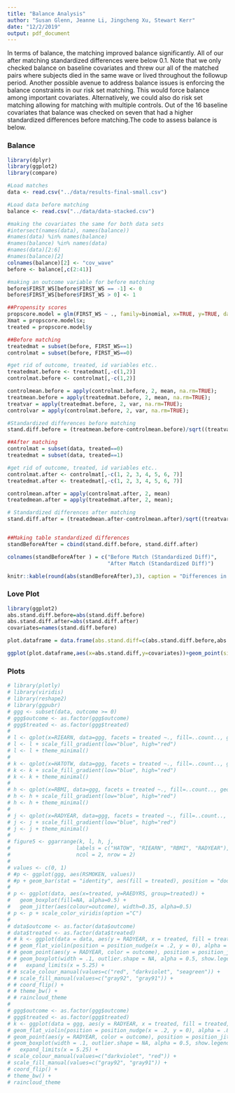 ```yaml
---
title: "Balance Analysis"
author: "Susan Glenn, Jeanne Li, Jingcheng Xu, Stewart Kerr"
date: "12/2/2019"
output: pdf_document
---
```


In terms of balance, the matching improved balance significantly. All of our after matching standardized differences were below 0.1. Note that we only checked balance on baseline covariates and threw our all of the matched pairs where subjects died in the same wave or lived throughout the followup period. Another possible avenue to address balance issues is enforcing the balance constraints in our risk set matching. This would force balance among important covariates. Alternatively, we could also do risk set matching allowing for matching with multiple controls. Out of the 16 baseline covariates that balance was checked on seven that had a higher standardized differences before matching.The code to assess balance is below.

### Balance
```r
library(dplyr)
library(ggplot2)
library(compare)

#Load matches
data <- read.csv("../data/results-final-small.csv")

#Load data before matching
balance <- read.csv("../data/data-stacked.csv")

#making the covariates the same for both data sets
#intersect(names(data), names(balance))
#names(data) %in% names(balance)
#names(balance) %in% names(data)
#names(data)[2:6]
#names(balance)[2]
colnames(balance)[2] <- "cov_wave"
before <- balance[,c(2:41)]

#making an outcome variable for before matching
before$FIRST_WS[before$FIRST_WS == -1] <- 0
before$FIRST_WS[before$FIRST_WS > 0] <- 1

##Propensity scores
propscore.model = glm(FIRST_WS ~ ., family=binomial, x=TRUE, y=TRUE, data=before);
Xmat = propscore.model$x;
treated = propscore.model$y

##Before matching
treatedmat = subset(before, FIRST_WS==1)
controlmat = subset(before, FIRST_WS==0)

#get rid of outcome, treated, id variables etc..
treatedmat.before <- treatedmat[,-c(1,2)]
controlmat.before <- controlmat[,-c(1,2)]

controlmean.before = apply(controlmat.before, 2, mean, na.rm=TRUE);
treatmean.before = apply(treatedmat.before, 2, mean, na.rm=TRUE);
treatvar = apply(treatedmat.before, 2, var, na.rm=TRUE);
controlvar = apply(controlmat.before, 2, var, na.rm=TRUE);

#Standardized differences before matching
stand.diff.before = (treatmean.before-controlmean.before)/sqrt((treatvar+controlvar)/2)

##After matching
controlmat = subset(data, treated==0)
treatedmat = subset(data, treated==1)

#get rid of outcome, treated, id variables etc..
controlmat.after <- controlmat[,-c(1, 2, 3, 4, 5, 6, 7)]
treatedmat.after <- treatedmat[,-c(1, 2, 3, 4, 5, 6, 7)]

controlmean.after = apply(controlmat.after, 2, mean)
treatedmean.after = apply(treatedmat.after, 2, mean);

# Standardized differences after matching
stand.diff.after = (treatedmean.after-controlmean.after)/sqrt((treatvar+controlvar)/2);


##Making table standardized differences
standBeforeAfter = cbind(stand.diff.before, stand.diff.after)

colnames(standBeforeAfter ) = c("Before Match (Standardized Diff)",
                                "After Match (Standardized Diff)")

knitr::kable(round(abs(standBeforeAfter),3), caption = "Differences in Covariates (Before and After)") 
```


### Love Plot
```r
library(ggplot2)  
abs.stand.diff.before=abs(stand.diff.before)
abs.stand.diff.after=abs(stand.diff.after)
covariates=names(stand.diff.before)

plot.dataframe = data.frame(abs.stand.diff=c(abs.stand.diff.before,abs.stand.diff.after), covariates=rep(covariates,2), type=c(rep("Before",length(covariates)), rep("After",length(covariates))))

ggplot(plot.dataframe,aes(x=abs.stand.diff,y=covariates))+geom_point(size=5,aes(shape=factor(type)))+scale_shape_manual(values=c(4,1))+geom_vline(xintercept=c(.1,.2),lty=2)
```

### Plots
```r
# library(plotly)
# library(viridis)
# library(reshape2)
# library(ggpubr)
# ggg <- subset(data, outcome >= 0)
# ggg$outcome <- as.factor(ggg$outcome)
# ggg$treated <- as.factor(ggg$treated)
# 
# l <- qplot(x=RIEARN, data=ggg, facets = treated ~., fill=..count.., geom="histogram")
# l <- l + scale_fill_gradient(low="blue", high="red")
# l <- l + theme_minimal()
# 
# k <- qplot(x=HATOTW, data=ggg, facets = treated ~., fill=..count.., geom="histogram")
# k <- k + scale_fill_gradient(low="blue", high="red")
# k <- k + theme_minimal()
# 
# h <- qplot(x=RBMI, data=ggg, facets = treated ~., fill=..count.., geom="histogram")
# h <- h + scale_fill_gradient(low="blue", high="red")
# h <- h + theme_minimal()
# 
# j <- qplot(x=RADYEAR, data=ggg, facets = treated ~., fill=..count.., geom="histogram")
# j <- j + scale_fill_gradient(low="blue", high="red")
# j <- j + theme_minimal()
# 
# figure5 <- ggarrange(k, l, h, j,
#                     labels = c("HATOW", "RIEARN", "RBMI", "RADYEAR"),
#                     ncol = 2, nrow = 2)
# 
# values <- c(0, 1)
# #p <- ggplot(ggg, aes(RSMOKEN, values))
# #p + geom_bar(stat = "identity", aes(fill = treated), position = "dodge")
# 
# p <- ggplot(data, aes(x=treated, y=RAEDYRS, group=treated)) + 
#   geom_boxplot(fill=NA, alpha=0.5) +
#   geom_jitter(aes(colour=outcome), width=0.35, alpha=0.5)
# p <- p + scale_color_viridis(option ="C")
# 
# data$outcome <- as.factor(data$outcome)
# data$treated <- as.factor(data$treated)
# # k <- ggplot(data = data, aes(y = RADYEAR, x = treated, fill = treated, color=treated), show.legend = FALSE) +
# # geom_flat_violin(position = position_nudge(x = .2, y = 0), alpha = .8, show.legend = FALSE) +
# # geom_point(aes(y = RADYEAR, color = outcome), position = position_jitter(width = .15),  size = .5, alpha = 0.8, show.legend = FALSE) +
# # geom_boxplot(width = .1, outlier.shape = NA, alpha = 0.5, show.legend = FALSE) +
# #   expand_limits(x = 5.25) +
# # scale_colour_manual(values=c("red", "darkviolet", "seagreen")) +
# # scale_fill_manual(values=c("gray92", "gray91")) +
# # coord_flip() +
# # theme_bw() +
# # raincloud_theme
# 
# ggg$outcome <- as.factor(ggg$outcome)
# ggg$treated <- as.factor(ggg$treated)
# k <- ggplot(data = ggg, aes(y = RADYEAR, x = treated, fill = treated, color=treated), show.legend = FALSE) +
# geom_flat_violin(position = position_nudge(x = .2, y = 0), alpha = .8, show.legend = FALSE) +
# geom_point(aes(y = RADYEAR, color = outcome), position = position_jitter(width = .15),  size = .5, alpha = 0.8, show.legend = FALSE) +
# geom_boxplot(width = .1, outlier.shape = NA, alpha = 0.5, show.legend = FALSE) +
#   expand_limits(x = 5.25) +
# scale_colour_manual(values=c("darkviolet", "red")) +
# scale_fill_manual(values=c("gray92", "gray91")) +
# coord_flip() +
# theme_bw() +
# raincloud_theme
```




